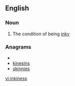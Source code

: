 ==English==

===Noun===
{{en-noun|-}}

# The condition of being [[inky]]

===Anagrams===
* {{alphagram|eiiknnss}}
* [[kinesins#English|kinesins]]
* [[skinnies#English|skinnies]]

[[vi:inkiness]]